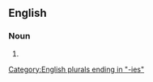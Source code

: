 ==English==

===Noun===
{{head|en|noun form}}

# {{plural of|froggy|lang=en}}

[[Category:English plurals ending in "-ies"]]